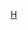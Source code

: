 {{template category
|type = 信息框
|description = 與活動相關之條目使用的信息框模板。
|help = 
}}

[[Category:歷史信息框模板|H]]